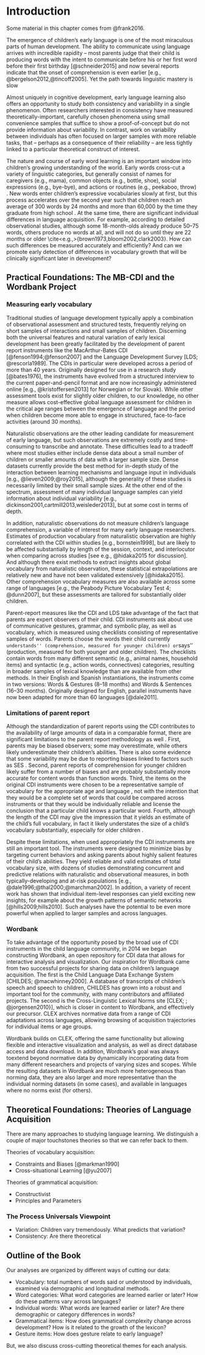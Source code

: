 
# Introduction {#intro}

Some material in this chapter comes from @frank2016.

The emergence of children's early language is one of the most miraculous parts of human development. The ability to communicate using language arrives with incredible rapidity -- most parents judge that their child is producing words with the intent to communicate before his or her first word before their first birthday [@schneider2015] and now several reports indicate that the onset of comprehension is even earlier [e.g., @bergelson2012,@tincoff2005]. Yet the path towards linguistic mastery is slow 

Almost uniquely in cognitive development, early language learning also offers an opportunity to study both consistency and variability in a single phenomenon. Often researchers interested in consistency have measured theoretically-important, carefully chosen phenomena using small convenience samples that suffice to show a proof-of-concept but do not provide information about variability. In contrast, work on variability between individuals has often focused on larger samples with more reliable tasks, that -- perhaps as a consequence of their reliability -- are less tightly linked to a particular theoretical construct of interest. 

The nature and course of early word learning is an important window into children's growing understanding of the world. Early words cross-cut a variety of linguistic categories, but generally consist of names for caregivers (e.g., mama), common objects (e.g., bottle, shoe), social expressions (e.g., bye-bye), and actions or routines (e.g., peekaboo, throw) \cite{nelson1973,tardif2008}. New words enter children's expressive vocabularies slowly at first, but this process accelerates over the second year such that children reach an average of 300 words by 24 months and more than 60,000 by the time they graduate from high school \cite{fenson2007}. At the same time, there are significant individual differences in language acquisition. For example, according to detailed observational studies, although some 18-month-olds already produce 50--75 words, others produce no words at all, and will not do so until they are 22 months or older \cite<e.g.,>{brown1973,bloom2002,clark2003}. How can such differences be measured accurately and efficiently? And can we promote early detection of differences in vocabulary growth that will be clinically significant later in development?


## Practical Foundations: The MB-CDI and the Wordbank Project

### Measuring early vocabulary

Traditional studies of language development typically apply a combination of observational assessment and structured tests, frequently relying on short samples of interactions and small samples of children. Discerning both the universal features and natural variation of early lexical development has been greatly facilitated by the development of parent report instruments like the MacArthur-Bates CDI [@fenson1994;@fenson2007] and the Language Development Survey [LDS; @rescorla1989]. The CDIs in particular were developed across a period of more than 40 years. Originally designed for use in a research study [@bates1976], the instruments have evolved from a structured interview to the current paper-and-pencil format and are now increasingly administered online [e.g., @kristoffersen2013] for Norwegian or \url{http://laboratorium.detskarec.sk} for Slovak). While other assessment tools exist for slightly older children, to our knowledge, no other measure allows cost-effective global language assessment for children in the critical age ranges between the emergence of language and the period when children become more able to engage in structured, face-to-face activities (around 30 months).

Naturalistic observations are the other leading candidate for measurement of early language, but such observations are extremely costly and time-consuming to transcribe and annotate. These difficulties lead to a tradeoff where most studies either include dense data about a small number of children or smaller amounts of data with a larger sample size. Dense datasets currently provide the best method for in-depth study of the interaction between learning mechanisms and language input in individuals [e.g., @lieven2009;@roy2015], although the generality of these studies is necessarily limited by their small sample sizes. At the other end of the spectrum, assessment of many individual language samples can yield information about individual variability [e.g., dickinson2001,cartmill2013,weisleder2013], but at some cost in terms of depth.

In addition, naturalistic observations do not measure children's language comprehension, a variable of interest for many early language researchers. Estimates of production vocabulary from naturalistic observation are highly correlated with the CDI within studies [e.g., bornstein1998], but are likely to be affected substantially by length of the session, context, and interlocutor when comparing across studies [see e.g., @hidaka2015 for discussion]. And although there exist methods to extract insights about global vocabulary from naturalistic observation, these statistical extrapolations are relatively new and have not been validated extensively [@hidaka2015]. Other comprehension vocabulary measures are also available across some range of languages [e.g., the Peabody Picture Vocabulary Test 4; @dunn2007], but these assessments are tailored for substantially older children.

Parent-report measures like the CDI and LDS take advantage of the fact that parents are expert observers of their child. CDI instruments ask about use of communicative gestures, grammar, and symbolic play, as well as vocabulary, which is measured using checklists consisting of representative samples of words. Parents choose the words their child currently ``understands'' (comprehension, measured for younger children) or ``says'' (production, measured for both younger and older children).  The checklists contain words from many different semantic (e.g., animal names, household items) and syntactic (e.g., action words, connectives) categories, resulting in broader samples of lexical knowledge than are available from other methods. In their English and Spanish instantiations, the instruments come in two versions: Words & Gestures (8--18 months) and Words & Sentences (16--30 months). Originally designed for English, parallel instruments have now been adapted for more than 60 languages [@dale2011].

### Limitations of parent report

Although the standardization of parent reports using the CDI contributes to the availability of large amounts of data in a comparable format, there are significant limitations to the parent report methodology as well \cite{tomasello1994,feldman2000}. First, parents may be biased observers; some may overestimate, while others likely underestimate their children's abilities. There is also some evidence that some variability may be due to reporting biases linked to factors such as SES \cite{feldman2000,fenson2000,feldman2005}. Second, parent reports of comprehension for younger children likely suffer from a number of biases and are probably substantially more accurate for content words than function words. Third, the items on the original CDI instruments were chosen to be a representative sample of vocabulary for the appropriate age and language \cite{fenson1994}, not with the intention that they would be a complete set of words that could be compared across instruments or that they would be individually reliable and license the conclusion that a particular child knows a particular word. Fourth, although the length of the CDI may give the impression that it yields an estimate of the child's full vocabulary, in fact it likely understates the size of a child's vocabulary substantially, especially for older children \cite{mayor2011}.

Despite these limitations, when used appropriately the CDI instruments are still an important tool. The instruments were designed to minimize bias by targeting current behaviors and asking parents about highly salient features of their child's abilities. They yield reliable and valid estimates of total vocabulary size, with dozens of studies demonstrating concurrent and predictive relations with naturalistic and observational measures, in both typically-developing and at-risk populations [e.g., @dale1996;@thal2000;@marchman2002]. In addition, a variety of recent work has shown that individual item-level responses can yield exciting new insights, for example about the growth patterns of semantic networks [@hills2009;hills2010]. Such analyses have the potential to be even more powerful when applied to larger samples and across languages.

### Wordbank

To take advantage of the opportunity posed by the broad use of CDI instruments in the child language community, in 2014 we began constructing Wordbank, an open repository for CDI data that allows for interactive analysis and visualization. Our inspiration for Wordbank came from two successful projects for sharing data on children's language acquisition. The first is the Child Language Data Exchange System [CHILDES; @macwhinney2000]. A database of transcripts of children's speech and speech to children, CHILDES has grown into a robust and important tool for the community, with many contributors and affiliated projects. The second is the Cross-Linguistic Lexical Norms site [CLEX; \url{www.cdi-clex.org}; @jorgensen2010}], which is closer in content to Wordbank, and effectively our precursor. CLEX archives normative data from a range of CDI adaptations across languages, allowing browsing of acquisition trajectories for individual items or age groups.

Wordbank builds on CLEX, offering the same functionality but allowing flexible and interactive visualization and analysis, as well as direct database access and data download. In addition, Wordbank's goal was always toextend beyond normative data by dynamically incorporating data from many different researchers and projects of varying sizes and scopes.  While the resulting datasets in Wordbank are much more heterogeneous than norming data, they are also larger and more representative than the individual norming datasets (in some cases), and available in languages where no norms exist (for others).  

## Theoretical Foundations: Theories of Language Acquisition

There are many approaches to studying language learning. We distinguish a couple of major touchstones theories so that we can refer back to them.

Theories of vocabulary acquisition:

+ Constraints and Biases [@markman1990]
+ Cross-situational Learning [@yu2007]

Theories of grammatical acquisition:

+ Constructivist
+ Principles and Parameters


### The Process Universals Viewpoint

+ Variation: Children vary tremendously. What predicts that variation? 
+ Consistency: Are there theoretical 

## Outline of the Book

Our analyses are organized by different ways of cutting our data:

+ Vocabulary: total numbers of words said or understood by individuals, examined via demographic and longitudinal methods.
+ Word categories: What word categories are learned earlier or later? How do these patterns vary across languages?
+ Individual words: What words are learned earlier or later? Are there demographic or category differences in words? 
+ Grammatical items: How does grammatical complexity change across development? How is it related to the growth of the lexicon?
+ Gesture items: How does gesture relate to early language?

But, we also discuss cross-cutting theoretical themes for each analysis. 


